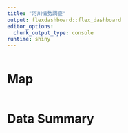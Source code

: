 ```yaml
---
title: "河川情勢調查"
output: flexdashboard::flex_dashboard
editor_options: 
  chunk_output_type: console
runtime: shiny
---
```


```r

```


Map
=====================================
```r

```





Data Summary
=====================================